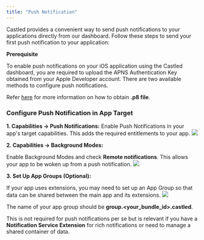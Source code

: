 ```yaml
---
title: "Push Notification"
---
```


Castled provides a convenient way to send push notifications to your applications directly from our dashboard. Follow these steps to send your first push notification to your application:

<Info>

**Prerequisite**

To enable push notifications on your iOS application using the Castled dashboard, you are required to upload the APNS Authentication Key obtained from your Apple Developer account. There are two available methods to configure push notifications.

Refer [here](/developer-resources/sdk-integration/ios/configuring-p8) for more information on how to obtain **.p8 file**.

</Info>

### Configure Push Notification in App Target

**1. Capabilities -> Push Notifications:**
Enable Push Notifications in your app's target capabilities. This adds the required entitlements to your app.
![](/images/add_push_capability.png)

**2. Capabilities -> Background Modes:**

Enable Background Modes and check **Remote notifications**. This allows your app to be woken up from a push notification.
![](/images/add_background_mode.png)

**3. Set Up App Groups (Optional):**

If your app uses extensions, you may need to set up an App Group so that data can be shared between the main app and its extensions.
![](/images/ios-app-group.png)

The name of your app group should be **group.<your_bundle_id>.castled**.

This is not required for push notifications per se but is relevant if you have a **Notification Service Extension** for rich notifications or need to manage a shared container of data.
